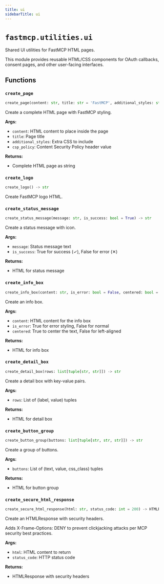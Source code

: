 ```yaml
---
title: ui
sidebarTitle: ui
---
```


# `fastmcp.utilities.ui`



Shared UI utilities for FastMCP HTML pages.

This module provides reusable HTML/CSS components for OAuth callbacks,
consent pages, and other user-facing interfaces.


## Functions

### `create_page` <sup><a href="https://github.com/jlowin/fastmcp/blob/main/src/fastmcp/utilities/ui.py#L324" target="_blank"><Icon icon="github" style="width: 14px; height: 14px;" /></a></sup>

```python
create_page(content: str, title: str = 'FastMCP', additional_styles: str = '', csp_policy: str = "default-src 'none'; style-src 'unsafe-inline'; img-src https:; base-uri 'none'") -> str
```


Create a complete HTML page with FastMCP styling.

**Args:**
- `content`: HTML content to place inside the page
- `title`: Page title
- `additional_styles`: Extra CSS to include
- `csp_policy`: Content Security Policy header value

**Returns:**
- Complete HTML page as string


### `create_logo` <sup><a href="https://github.com/jlowin/fastmcp/blob/main/src/fastmcp/utilities/ui.py#L362" target="_blank"><Icon icon="github" style="width: 14px; height: 14px;" /></a></sup>

```python
create_logo() -> str
```


Create FastMCP logo HTML.


### `create_status_message` <sup><a href="https://github.com/jlowin/fastmcp/blob/main/src/fastmcp/utilities/ui.py#L367" target="_blank"><Icon icon="github" style="width: 14px; height: 14px;" /></a></sup>

```python
create_status_message(message: str, is_success: bool = True) -> str
```


Create a status message with icon.

**Args:**
- `message`: Status message text
- `is_success`: True for success (✓), False for error (✕)

**Returns:**
- HTML for status message


### `create_info_box` <sup><a href="https://github.com/jlowin/fastmcp/blob/main/src/fastmcp/utilities/ui.py#L389" target="_blank"><Icon icon="github" style="width: 14px; height: 14px;" /></a></sup>

```python
create_info_box(content: str, is_error: bool = False, centered: bool = False) -> str
```


Create an info box.

**Args:**
- `content`: HTML content for the info box
- `is_error`: True for error styling, False for normal
- `centered`: True to center the text, False for left-aligned

**Returns:**
- HTML for info box


### `create_detail_box` <sup><a href="https://github.com/jlowin/fastmcp/blob/main/src/fastmcp/utilities/ui.py#L412" target="_blank"><Icon icon="github" style="width: 14px; height: 14px;" /></a></sup>

```python
create_detail_box(rows: list[tuple[str, str]]) -> str
```


Create a detail box with key-value pairs.

**Args:**
- `rows`: List of (label, value) tuples

**Returns:**
- HTML for detail box


### `create_button_group` <sup><a href="https://github.com/jlowin/fastmcp/blob/main/src/fastmcp/utilities/ui.py#L435" target="_blank"><Icon icon="github" style="width: 14px; height: 14px;" /></a></sup>

```python
create_button_group(buttons: list[tuple[str, str, str]]) -> str
```


Create a group of buttons.

**Args:**
- `buttons`: List of (text, value, css_class) tuples

**Returns:**
- HTML for button group


### `create_secure_html_response` <sup><a href="https://github.com/jlowin/fastmcp/blob/main/src/fastmcp/utilities/ui.py#L453" target="_blank"><Icon icon="github" style="width: 14px; height: 14px;" /></a></sup>

```python
create_secure_html_response(html: str, status_code: int = 200) -> HTMLResponse
```


Create an HTMLResponse with security headers.

Adds X-Frame-Options: DENY to prevent clickjacking attacks per MCP security best practices.

**Args:**
- `html`: HTML content to return
- `status_code`: HTTP status code

**Returns:**
- HTMLResponse with security headers

